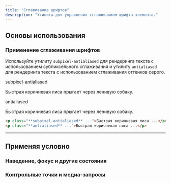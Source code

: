 ```yaml
---
title: "Сглаживание шрифтов"
description: "Утилиты для управления сглаживанием шрифта элемента."
---
```




## Основы использования

### Применение сглаживания шрифтов

Используйте утилиту `subpixel-antialiased` для рендеринга текста с использованием субпиксельного сглаживания и утилиту `antialiased` для рендеринга текста с использованием сглаживания оттенков серого.

<Example>
  <div class="flex flex-col gap-8">
    <div>
      <span class="font-medium text-sm text-slate-500 font-mono mb-3 dark:text-slate-400">subpixel-antialiased</span>
      <p class="subpixel-antialiased text-lg font-medium text-slate-900 dark:text-slate-200">
        Быстрая коричневая лиса прыгает через ленивую собаку.
      </p>
    </div>
    <div>
      <span class="font-medium text-sm text-slate-500 font-mono mb-3 dark:text-slate-400">antialiased</span>
      <p class="antialiased text-lg font-medium text-slate-900 dark:text-slate-200">
        Быстрая коричневая лиса прыгает через ленивую собаку.
      </p>
    </div>
  </div>
</Example>

```html
<p class="**subpixel-antialiased** ...">Быстрая коричневая лиса ...</p>
<p class="**antialiased** ...">Быстрая коричневая лиса ...</p>
```

---

## <Heading ignore>Применяя условно</Heading>

### <Heading ignore>Наведение, фокус и другие состояния</Heading>

<HoverFocusAndOtherStates defaultClass="antialiased" featuredClass="subpixel-antialiased" element="p" />

### <Heading ignore>Контрольные точки и медиа-запросы</Heading>

<BreakpointsAndMediaQueries defaultClass="antialiased" featuredClass="subpixel-antialiased" element="p" />
